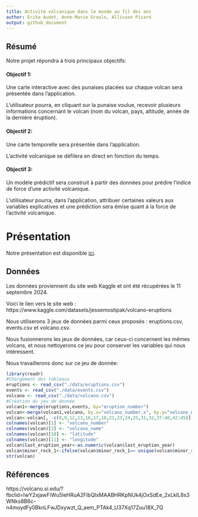 ---
title: Activité volcanique dans le monde au fil des ans
author: Erika Audet, Anne-Marie Groulx, Allisson Picard
output: github_document
---

## Résumé

Notre projet répondra à trois principaux objectifs:

#### Objectif 1:

Une carte interactive avec des punaises placées sur chaque volcan sera présentée dans l'application.

L'utilisateur pourra, en cliquant sur la punaise voulue, recevoir plusieurs informations concernant le volcan (nom du volcan, pays, altitude, année de la dernière éruption).

#### Objectif 2:

Une carte temporelle sera présentée dans l'application.

L'activité volcanique se défilera en direct en fonction du temps.

#### Objectif 3: 

Un modèle prédictif sera construit à partir des données pour prédire l'indice de force d'une activité volcanique.

L'utilisateur pourra, dans l'application, attribuer certaines valeurs aux variables explicatives et une prédiction sera émise quant à la force de l'activité volcanique.



# Présentation

Notre présentation est disponible [ici](presentation/presentation.html).

## Données

Les données proviennent du site web Kaggle et ont été récupérées le 11 septembre 2024.

Voici le lien vers le site web : https://www.kaggle.com/datasets/jessemostipak/volcano-eruptions

Nous utiliserons 3 jeux de données parmi ceux proposés : eruptions.csv, events.csv et volcano.csv.

Nous fusionnerons les jeux de données, car ceux-ci concernent les mêmes volcans, et nous nettoyerons ce jeu pour conserver les variables qui nous intéressent.

Nous travaillerons donc sur ce jeu de donnée:
```{r Chargement des données, message=FALSE, echo=FALSE}
library(readr)
#Chargement des tableaux
eruptions <- read_csv("./data/eruptions.csv")
events <- read_csv("./data/events.csv")
volcano <- read_csv("./data/volcano.csv")
#Création du jeu de donnée
volcan1<-merge(eruptions,events, by="eruption_number")
volcan<-merge(volcan1,volcano, by.x="volcano_number.x", by.y="volcano_number")
volcan<-volcan[, -c(8,9,12,13,16,17,18,21,23,24,25,31,32,37:40,42:45)]
colnames(volcan)[1] <- "volcano_number"
colnames(volcan)[3] <- "volcano_name"
colnames(volcan)[10] <- "latitude"
colnames(volcan)[11] <- "longitude"
volcan$last_eruption_year<-as.numeric(volcan$last_eruption_year)
volcan$minor_rock_1<-ifelse(volcan$minor_rock_1== unique(volcan$minor_rock_1)[3],NA,volcan$minor_rock_1)
str(volcan)

```


## Références

https://volcano.si.edu/?fbclid=IwY2xjawFiWu5leHRuA2FlbQIxMAABHRKpNUk4jOxSdEe_2xLkIL8s3WNks8B6c-n4moydFy0BknLFwJDxywzt_Q_aem_PTAk4_U37Xq17Zuu18X_7Q

